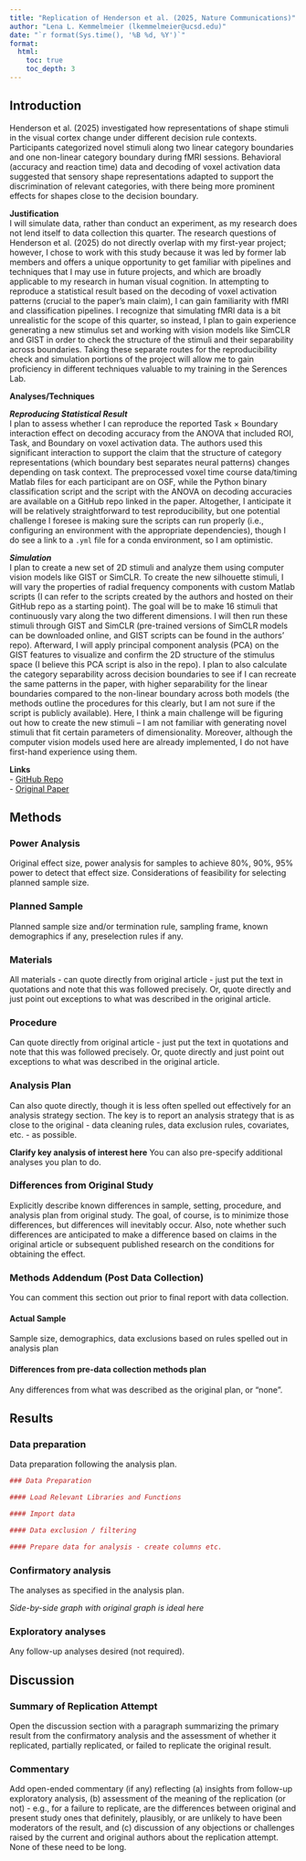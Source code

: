 ```yaml
---
title: "Replication of Henderson et al. (2025, Nature Communications)"
author: "Lena L. Kemmelmeier (lkemmelmeier@ucsd.edu)"
date: "`r format(Sys.time(), '%B %d, %Y')`"
format:
  html:
    toc: true
    toc_depth: 3
---
```


<!-- Replication reports should all use this template to standardize reporting across projects.  These reports will be public supplementary materials that accompany the summary report(s) of the aggregate results. -->

## Introduction

Henderson et al. (2025) investigated how representations of shape stimuli in the visual cortex change under different decision rule contexts. Participants categorized novel stimuli along two linear category boundaries and one non-linear category boundary during fMRI sessions. Behavioral (accuracy and reaction time) data and decoding of voxel activation data suggested that sensory shape representations adapted to support the discrimination of relevant categories, with there being more prominent effects for shapes close to the decision boundary.

**Justification**  
I will simulate data, rather than conduct an experiment, as my research does not lend itself to data collection this quarter. The research questions of Henderson et al. (2025) do not directly overlap with my first-year project; however, I chose to work with this study because it was led by former lab members and offers a unique opportunity to get familiar with pipelines and techniques that I may use in future projects, and which are broadly applicable to my research in human visual cognition. In attempting to reproduce a statistical result based on the decoding of voxel activation patterns (crucial to the paper’s main claim), I can gain familiarity with fMRI and classification pipelines. I recognize that simulating fMRI data is a bit unrealistic for the scope of this quarter, so instead, I plan to gain experience generating a new stimulus set and working with vision models like SimCLR and GIST in order to check the structure of the stimuli and their separability across boundaries. Taking these separate routes for the reproducibility check and simulation portions of the project will allow me to gain proficiency in different techniques valuable to my training in the Serences Lab.

**Analyses/Techniques**  

***Reproducing Statistical Result***  
I plan to assess whether I can reproduce the reported Task × Boundary interaction effect on decoding accuracy from the ANOVA that included ROI, Task, and Boundary on voxel activation data. The authors used this significant interaction to support the claim that the structure of category representations (which boundary best separates neural patterns) changes depending on task context. The preprocessed voxel time course data/timing Matlab files for each participant are on OSF, while the Python binary classification script and the script with the ANOVA on decoding accuracies are available on a GitHub repo linked in the paper. Altogether, I anticipate it will be relatively straightforward to test reproducibility, but one potential challenge I foresee is making sure the scripts can run properly (i.e., configuring an environment with the appropriate dependencies), though I do see a link to a `.yml` file for a conda environment, so I am optimistic.

***Simulation***  
I plan to create a new set of 2D stimuli and analyze them using computer vision models like GIST or SimCLR. To create the new silhouette stimuli, I will vary the properties of radial frequency components with custom Matlab scripts (I can refer to the scripts created by the authors and hosted on their GitHub repo as a starting point). The goal will be to make 16 stimuli that continuously vary along the two different dimensions. I will then run these stimuli through GIST and SimCLR (pre-trained versions of SimCLR models can be downloaded online, and GIST scripts can be found in the authors’ repo). Afterward, I will apply principal component analysis (PCA) on the GIST features to visualize and confirm the 2D structure of the stimulus space (I believe this PCA script is also in the repo). I plan to also calculate the category separability across decision boundaries to see if I can recreate the same patterns in the paper, with higher separability for the linear boundaries compared to the non-linear boundary across both models (the methods outline the procedures for this clearly, but I am not sure if the script is publicly available). Here, I think a main challenge will be figuring out how to create the new stimuli – I am not familiar with generating novel stimuli that fit certain parameters of dimensionality. Moreover, although the computer vision models used here are already implemented, I do not have first-hand experience using them.  

**Links**  
- [GitHub Repo](https://github.com/Lena-Kemmelmeier/henderson2025/tree/main)  
- [Original Paper](https://github.com/Lena-Kemmelmeier/henderson2025/blob/main/original_paper/henderson_2025.pdf)  

## Methods

### Power Analysis

Original effect size, power analysis for samples to achieve 80%, 90%, 95% power to detect that effect size.  Considerations of feasibility for selecting planned sample size.

### Planned Sample

Planned sample size and/or termination rule, sampling frame, known demographics if any, preselection rules if any.

### Materials

All materials - can quote directly from original article - just put the text in quotations and note that this was followed precisely.  Or, quote directly and just point out exceptions to what was described in the original article.

### Procedure	

Can quote directly from original article - just put the text in quotations and note that this was followed precisely.  Or, quote directly and just point out exceptions to what was described in the original article.

### Analysis Plan

Can also quote directly, though it is less often spelled out effectively for an analysis strategy section.  The key is to report an analysis strategy that is as close to the original - data cleaning rules, data exclusion rules, covariates, etc. - as possible.  

**Clarify key analysis of interest here**  You can also pre-specify additional analyses you plan to do.

### Differences from Original Study

Explicitly describe known differences in sample, setting, procedure, and analysis plan from original study.  The goal, of course, is to minimize those differences, but differences will inevitably occur.  Also, note whether such differences are anticipated to make a difference based on claims in the original article or subsequent published research on the conditions for obtaining the effect.

### Methods Addendum (Post Data Collection)

You can comment this section out prior to final report with data collection.

#### Actual Sample
  Sample size, demographics, data exclusions based on rules spelled out in analysis plan

#### Differences from pre-data collection methods plan
  Any differences from what was described as the original plan, or “none”.


## Results


### Data preparation

Data preparation following the analysis plan.
	
```r
### Data Preparation

#### Load Relevant Libraries and Functions

#### Import data

#### Data exclusion / filtering

#### Prepare data for analysis - create columns etc.
```

### Confirmatory analysis

The analyses as specified in the analysis plan.  

*Side-by-side graph with original graph is ideal here*

### Exploratory analyses

Any follow-up analyses desired (not required).  

## Discussion

### Summary of Replication Attempt

Open the discussion section with a paragraph summarizing the primary result from the confirmatory analysis and the assessment of whether it replicated, partially replicated, or failed to replicate the original result.  

### Commentary

Add open-ended commentary (if any) reflecting (a) insights from follow-up exploratory analysis, (b) assessment of the meaning of the replication (or not) - e.g., for a failure to replicate, are the differences between original and present study ones that definitely, plausibly, or are unlikely to have been moderators of the result, and (c) discussion of any objections or challenges raised by the current and original authors about the replication attempt.  None of these need to be long.
